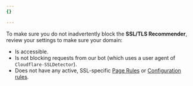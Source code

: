 ```yaml
---
{}

---
```


To make sure you do not inadvertently block the **SSL/TLS Recommender**, review your settings to make sure your domain:

* Is accessible.
* Is not blocking requests from our bot (which uses a user agent of `Cloudflare-SSLDetector`).
* Does not have any active, SSL-specific [Page Rules](/rules/page-rules/) or [Configuration rules](/rules/configuration-rules/).
